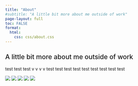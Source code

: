 ```yaml
---
title: "About"
#subtitle: "A little bit more about me outside of work"
page-layout: full
toc: FALSE
format:
  html:
    css: css/about.css
---
```


<h2 style="font-weight:500!important;text-decoration:none;border-bottom:0px!important;">A little bit more about me outside of work</h2>

test test test v v v v test test test test test test test test test
<div id="fading-image">
  <img src="media/portrait1.jpg"/>
  <img src="media/portrait5.jpg"/>
  <img src="media/portrait3.jpg"/>
  <img src="media/portrait5.jpg"/>
  <img src="media/portrait2.jpg"/>
</div>
